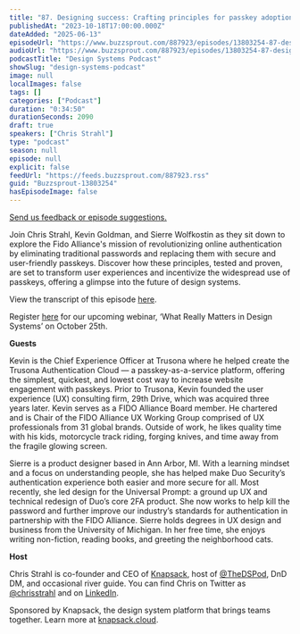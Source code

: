 ```yaml
---
title: "87. Designing success: Crafting principles for passkey adoption with Kevin Goldman and Sierre Wolfkostin at FIDO Alliance"
publishedAt: "2023-10-18T17:00:00.000Z"
dateAdded: "2025-06-13"
episodeUrl: "https://www.buzzsprout.com/887923/episodes/13803254-87-designing-success-crafting-principles-for-passkey-adoption-with-kevin-goldman-and-sierre-wolfkostin-at-fido-alliance.mp3"
audioUrl: "https://www.buzzsprout.com/887923/episodes/13803254-87-designing-success-crafting-principles-for-passkey-adoption-with-kevin-goldman-and-sierre-wolfkostin-at-fido-alliance.mp3"
podcastTitle: "Design Systems Podcast"
showSlug: "design-systems-podcast"
image: null
localImages: false
tags: []
categories: ["Podcast"]
duration: "0:34:50"
durationSeconds: 2090
draft: true
speakers: ["Chris Strahl"]
type: "podcast"
season: null
episode: null
explicit: false
feedUrl: "https://feeds.buzzsprout.com/887923.rss"
guid: "Buzzsprout-13803254"
hasEpisodeImage: false
---
```

[Send us feedback or episode suggestions.](https://www.buzzsprout.com/twilio/text_messages/887923/open_sms)

Join Chris Strahl, Kevin Goldman, and Sierre Wolfkostin as they sit down to explore the Fido Alliance's mission of revolutionizing online authentication by eliminating traditional passwords and replacing them with secure and user-friendly passkeys. Discover how these principles, tested and proven, are set to transform user experiences and incentivize the widespread use of passkeys, offering a glimpse into the future of design systems.

View the transcript of this episode [here](https://docs.google.com/document/d/1jadT7D2xKaIgpzNCMj-A9R7MrD44Rqjv/edit).

Register [here](https://knapsack-cloud.zoom.us/webinar/register/WN_laqrUBmyRmSqxihk3MylOw#/registration) for our upcoming webinar, ‘What Really Matters in Design Systems’ on October 25th. 

**Guests**

Kevin is the Chief Experience Officer at Trusona where he helped create the Trusona Authentication Cloud — a passkey-as-a-service platform, offering the simplest, quickest, and lowest cost way to increase website engagement with passkeys. Prior to Trusona, Kevin founded the user experience (UX) consulting firm, 29th Drive, which was acquired three years later. Kevin serves as a FIDO Alliance Board member. He chartered and is Chair of the FIDO Alliance UX Working Group comprised of UX professionals from 31 global brands. Outside of work, he likes quality time with his kids, motorcycle track riding, forging knives, and time away from the fragile glowing screen.

Sierre is a product designer based in Ann Arbor, MI. With a learning mindset and a focus on understanding people, she has helped make Duo Security’s authentication experience both easier and more secure for all. Most recently, she led design for the Universal Prompt: a ground up UX and technical redesign of Duo’s core 2FA product. She now works to help kill the password and further improve our industry’s standards for authentication in partnership with the FIDO Alliance. Sierre holds degrees in UX design and business from the University of Michigan. In her free time, she enjoys writing non-fiction, reading books, and greeting the neighborhood cats.

**Host**

Chris Strahl is co-founder and CEO of [Knapsack](https://www.knapsack.cloud/), host of [@TheDSPod](https://twitter.com/thedspod), DnD DM, and occasional river guide. You can find Chris on Twitter as [@chrisstrahl](https://twitter.com/chrisstrahl) and on [LinkedIn](https://www.linkedin.com/in/chrisstrahl/).  

Sponsored by Knapsack, the design system platform that brings teams together. Learn more at [knapsack.cloud](https://www.knapsack.cloud/?utm_source=podcast).
